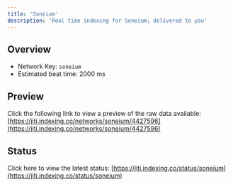 ```yaml
---
title: 'Soneium'
description: 'Real time indexing for Soneium; delivered to you'
---
```


## Overview
- Network Key: `soneium`
- Estimated beat time: 2000 ms

## Preview
Click the following link to view a preview of the raw data available: [https://jiti.indexing.co/networks/soneium/4427596](https://jiti.indexing.co/networks/soneium/4427596)

## Status
Click here to view the latest status: [https://jiti.indexing.co/status/soneium](https://jiti.indexing.co/status/soneium)
